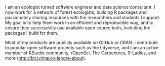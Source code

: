 I am an ecologist turned software engineer and data science consultant. I now work for a network of forest ecologists, building R packages and passionately sharing resources with the researchers and students I support. My goal is to help them work in an efficient and reproducible way, and to ensure they successfully use available open source tools, including the packages I build for them.

Most of my products are publicly available on GitHub or CRAN. I contribute to popular open software projects such as the tidyverse, and I am an active member of RStudio community, rOpenSci, The Carpentries, R-Ladies, and more (<http://bit.ly/mauro-lepore-about>).
